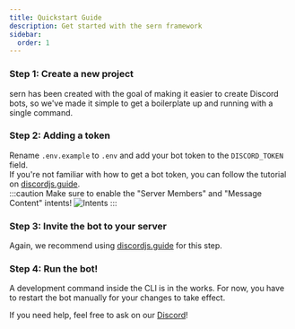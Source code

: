 ```yaml
---
title: Quickstart Guide 
description: Get started with the sern framework
sidebar:
  order: 1
---
```


### Step 1: Create a new project
<PackageManagers command="create" text="@sern/bot" />

sern has been created with the goal of making it easier to create Discord bots, so we've made it simple to get a boilerplate up and running with a single command.

### Step 2: Adding a token

Rename `.env.example` to `.env` and add your bot token to the `DISCORD_TOKEN` field.  
If you're not familiar with how to get a bot token, you can follow the tutorial on [discordjs.guide](https://discordjs.guide/preparations/setting-up-a-bot-application.html#creating-your-bot).  
:::caution
Make sure to enable the "Server Members" and "Message Content" intents!
![Intents](https://i.imgur.com/DgTOOgb.png)
:::

### Step 3: Invite the bot to your server

Again, we recommend using [discordjs.guide](https://discordjs.guide/preparations/adding-your-bot-to-servers.html#creating-and-using-your-invite-link) for this step.

### Step 4: Run the bot!

A development command inside the CLI is in the works. For now, you have to restart the bot manually for your changes to take effect.
<PackageManagers command="dev" text="" />

If you need help, feel free to ask on our [Discord](https://sern.dev/discord)!
